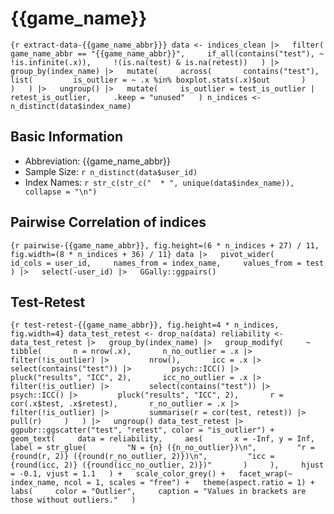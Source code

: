 # {{game_name}}

```{r extract-data-{{game_name_abbr}}}
data <- indices_clean |>
  filter(
    game_name_abbr == "{{game_name_abbr}}",
    if_all(contains("test"), ~ !is.infinite(.x)),
    !(is.na(test) & is.na(retest))
  ) |>
  group_by(index_name) |>
  mutate(
    across(
      contains("test"),
      list(
        is_outlier = ~ .x %in% boxplot.stats(.x)$out
      )
    )
  ) |>
  ungroup() |>
  mutate(
    is_outlier = test_is_outlier | retest_is_outlier,
    .keep = "unused"
  )
n_indices <- n_distinct(data$index_name)
```

## Basic Information

* Abbreviation: {{game_name_abbr}}
* Sample Size: `r n_distinct(data$user_id)`
* Index Names:
`r str_c(str_c("  * ", unique(data$index_name)), collapse = "\n")`

## Pairwise Correlation of indices

```{r pairwise-{{game_name_abbr}}, fig.height=(6 * n_indices + 27) / 11, fig.width=(8 * n_indices + 36) / 11}
data |>
  pivot_wider(
    id_cols = user_id,
    names_from = index_name,
    values_from = test
  ) |>
  select(-user_id) |>
  GGally::ggpairs()
```

## Test-Retest

```{r test-retest-{{game_name_abbr}}, fig.height=4 * n_indices, fig.width=4}
data_test_retest <- drop_na(data)
reliability <- data_test_retest |>
  group_by(index_name) |>
  group_modify(
    ~ tibble(
      n = nrow(.x),
      n_no_outlier = .x |>
        filter(!is_outlier) |>
        nrow(),
      icc = .x |>
        select(contains("test")) |>
        psych::ICC() |>
        pluck("results", "ICC", 2),
      icc_no_outlier = .x |>
        filter(!is_outlier) |>
        select(contains("test")) |>
        psych::ICC() |>
        pluck("results", "ICC", 2),
      r = cor(.x$test, .x$retest),
      r_no_outlier = .x |>
        filter(!is_outlier) |>
        summarise(r = cor(test, retest)) |>
        pull(r)
    )
  ) |>
  ungroup()
data_test_retest |>
  ggpubr::ggscatter("test", "retest", color = "is_outlier") +
  geom_text(
    data = reliability,
    aes(
      x = -Inf, y = Inf,
      label = str_glue(
        "N = {n} ({n_no_outlier})\n",
        "r = {round(r, 2)} ({round(r_no_outlier, 2)})\n",
        "icc = {round(icc, 2)} ({round(icc_no_outlier, 2)})"
      )
    ),
    hjust = -0.1, vjust = 1.1
  ) +
  scale_color_grey() +
  facet_wrap(~ index_name, ncol = 1, scales = "free") +
  theme(aspect.ratio = 1) +
  labs(
    color = "Outlier",
    caption = "Values in brackets are those without outliers."
  )
```

